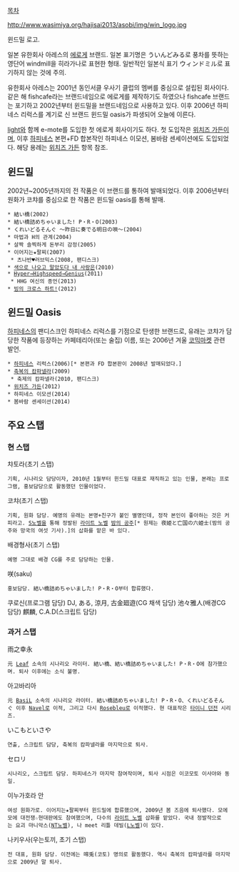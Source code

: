 [[목차]]

http://www.wasimiya.org/hajisai2013/asobi/img/win_logo.jpg

윈드밀 로고.

일본 유한회사 아레스의 [[에로게]] 브랜드. 일본 표기명은 ういんどみる로 풍차를 뜻하는 영단어 windmill을 히라가나로 표현한 형태. 일반적인 일본식 표기 ウィンドミル로 표기하지 않는 것에 주의.

유한회사 아레스는 2001년 동인서클 우사기 클럽의 멤버를 중심으로 설립된 회사이다. 같은 해 fishcafe라는 브랜드네임으로 에로게를 제작하기도 하였으나 fishcafe 브랜드는 포기하고 2002년부터 윈드밀을 브랜드네임으로 사용하고 있다. 이후 2006년 하피네스 리럭스를 계기로 신 브랜드 윈드밀 oasis가 파생되어 오늘에 이른다. 

[[light]]와 함께 e-mote를 도입한 첫 에로게 회사이기도 하다. 첫 도입작은 [[위치즈 가든]]이며, 이후 [[하피네스]] 본편+FD 합본작인 하피네스 이모션, 봄바람 센세이션에도 도입되었다. 해당 용례는 [[위치즈 가든]] 항목 참조.

== 윈드밀 ==

2002년~2005년까지의 전 작품은 이 브랜드를 통하여 발매되었다. 이후 2006년부터 원화가 코챠를 중심으로 한 작품은 윈드밀 oasis를 통해 발매.

 * 結い橋(2002)
 * 結い橋詰めちゃいました! P・R・O(2003)
 * くれいどるそんぐ 〜昨日に奏でる明日の唄〜(2004)
 * 마법과 H의 관계(2004)
 * 살짝 솔찍하게 돈부리 감정(2005)
 * 이어지는★팔찌(2007)
  * 츠나반♥러브믹스(2008, 팬디스크)
 * [[색으로 나오고 말았도다 내 사랑은]](2010)
 * [[Hyper→Highspeed→Genius]](2011)
  * HHG 여신의 종언(2013)
 * [[빙의 크로스 하트!]](2012)

== 윈드밀 Oasis ==

[[하피네스]]의 팬디스크인 하피네스 리럭스를 기점으로 탄생한 브랜드로, 유래는 코챠가 담당한 작품에 등장하는 카페테리아(또는 술집) 이름, 또는 2006년 겨울 [[코믹마켓]] 관련 발언.

 * [[하피네스]] 리럭스(2006)[* 본편과 FD 합본판이 2008년 발매되었다.]
 * [[축복의 캄파넬라]](2009)
  * 축제의 캄파넬라(2010, 팬디스크)
 * [[위치즈 가든]](2012)
 * 하피네스 이모션(2014)
 * 봄바람 센세이션(2014)

== 주요 스탭 ==
=== 현 스탭 ===
챠토라(초기 스탭)
 기획, 시나리오 담당이자, 2010년 1월부터 윈드밀 대표로 재직하고 있는 인물, 본래는 프로그램, 홍보담당으로 활동했던 인물이었다. 
코챠(초기 스탭)
 기획, 원화 담당. 예명의 유래는 본명+친구가 붙인 별명인데, 정작 본인이 좋아하는 것은 커피라고. [[S노벨]]을 통해 정발된 [[라이트 노벨]] [[밤의 공주]][* 원제는 夜姫と亡国の六姫士(밤의 공주와 망국의 여섯 기사).]의 삽화를 맡은 바 있다.
배경형사(초기 스탭)
 예명 그대로 배경 CG를 주로 담당하는 인물.
咲(saku)
 홍보담당. 結い橋詰めちゃいました! P・R・O부터 합류했다.
쿠로신(프로그램 담당)
DJ, ある, 涼月, 古金廻遊(CG 채색 담당)
池々雅人(배경CG 담당)
麒麟, C.A.D(스크립트 담당)

=== 과거 스탭 ===
雨之幸永
 元 [[Leaf]] 소속의 시나리오 라이터. 結い橋、結い橋詰めちゃいました! P・R・O에 참가했으며. 퇴사 이후에는 소식 불명.
아고바리아
 元 [[BasiL]] 소속의 시나리오 라이터. 結い橋詰めちゃいました! P・R・O、くれいどるそんぐ 이후 [[Navel]]로 이적, 그리고 다시 [[Rosebleu]]로 이적했다. 현 대표작은 [[타이니 던전]] 시리즈.
いこもといさや
 연출, 스크립트 담당, 축복의 캄파넬라를 마지막으로 퇴사.
セロリ
 시나리오, 스크립트 담당. 하피네스가 마지막 참여작이며, 퇴사 시점은 이코모토 이사야와 동일.
이누가호라 안
 여성 원화가로. 이어지는★팔찌부터 윈드밀에 합류했으며, 2009년 봄 즈음에 퇴사했다. 모에모에 대전쟁☆현대판에도 참여했으며, 다수의 [[라이트 노벨]] 삽화를 맡았다. 국내 정발작으로는 요괴 마니악스([[NT노벨]]), 나 meet 리틀 데빌([[L노벨]])이 있다.
나키우사(우는토끼, 초기 스탭)
 전 대표, 원화 담당. 이전에는 啼兎(코토) 명의로 활동했다. 역시 축복의 캄파넬라를 마지막으로 2009년 말 퇴사.
